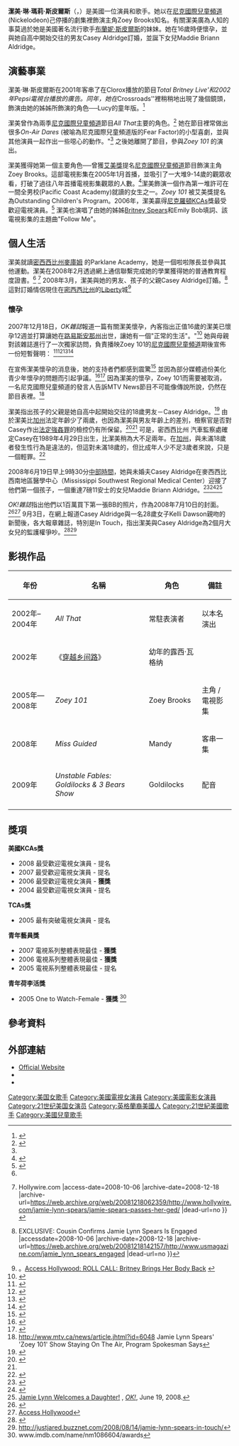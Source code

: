 {{Infobox entertainer
| 類型 = 女藝人
| name = 潔美·琳·斯皮爾斯
| image = Jamie Lynn Spears.jpg
| imagesize =
| birthdate = {{birth date and age|mf=yes|1991|4|4}}
| birthname = 潔美·琳·瑪莉·斯皮爾斯
| height =
| location = [[美國|美國]][[密西西比州|密西西比州]][[麥庫姆_(密西西比州)|麥庫姆]] 
| yearsactive = 2002年 ─ 現在
| notable role = ''Zoey 101''飾演'''Zoey Brooks'''
| spouse = Casey Aldridge (2008年-)
| children = Maddie  Briann Aldridge (2008年出世)
| academyawards =
| goldenglobeawards =
| baftaawards =
| sagawards =
}}
'''潔美·琳·瑪莉·斯皮爾斯'''（{{lang-en|Jamie Lynn Marie Spears}}，{{bd|1991年|4月4日}}）是美國一位演員和歌手。她以在[[尼克國際兒童頻道|尼克國際兒童頻道]](Nickelodeon)己停播的劇集{{le|Zoey 101}}裡飾演主角Zoey Brooks知名。有關潔美廣為人知的事莫過於她是美國著名流行歌手[[布蘭妮·斯皮爾斯|布蘭妮·斯皮爾斯]]的妹妹。她在16歲時便懷孕，並與她自高中開始交往的男友Casey Aldridge訂婚，並誕下女兒Maddie Briann Aldridge。

== 演藝事業 ==
潔美·琳·斯皮爾斯在2001年客串了在Clorox播放的節目''Total Britney Live'和2002年Pepsi電視台播放的廣告。同年，她在''Crossroads''裡稍稍地出現了幾個鏡頭，飾演由她的姊姊所飾演的角色──Lucy的童年版。<ref>{{cite web|url=http://www.imdb.com/name/nm1086604/#actress|title="Jamie Lynn Spears" at Internet Movie Database|accessdate=2007-06-09|archive-date=2021-04-20|archive-url=https://web.archive.org/web/20210420104100/https://www.imdb.com/name/nm1086604/#actress|dead-url=no}}</ref>

潔美曾作為兩季[[尼克國際兒童頻道|尼克國際兒童頻道]]節目''All That''主要的角色。<ref name=tvcom>{{cite web|url=http://www.tv.com/jamie-lynn-spears/person/138817/biography.html|title=Jamie Lynn Spears|work=TV.com|accessdate=2007-12-25|archive-date=2009-05-06|archive-url=https://web.archive.org/web/20090506081131/http://www.tv.com/jamie-lynn-spears/person/138817/biography.html|dead-url=no}}</ref> 她在節目裡常做出很多''On-Air Dares'' (被喻為尼克國際兒童頻道版的Fear Factor)的小型喜劇，並與其他演員一起作出一些噁心的動作。"<ref name="tvcom" /> 之後她離開了節目，參與''Zoey 101'' 的演出。

潔美獲得她第一個主要角色──曾獲[[艾美獎|艾美獎]]提名[[尼克國際兒童頻道|尼克國際兒童頻道]]節目{{le|Zoey 101}}飾演主角Zoey Brooks。這部電視影集在2005年1月首播，並吸引了一大堆9-14歲的觀眾收看，打破了過往八年首播電視影集觀眾的人數。<ref name="show">{{cite web|url=http://www.reuters.com/article/pressRelease/idUS198450+05-Dec-2007+PRN20071205|title=Zoey 101 Headliner Jamie Lynn Spears Stars in Nickelodeon TV Movie 'Goodbye Zoey,'...|work=Reuters|accessdate=2007-12-18|deadurl=yes|archiveurl=https://web.archive.org/web/20071221131900/http://www.reuters.com/article/pressRelease/idUS198450+05-Dec-2007+PRN20071205|archivedate=2007-12-21}}</ref>潔美飾演一個作為第一堆許可在一間全男校(Pacific Coast Academy)就讀的女生之一。''Zoey 101'' 被艾美獎提名為Outstanding Children's Program。2006年，潔美贏得[[尼克羅頓|尼克羅頓]][[KCAs|KCAs]]獎最受歡迎電視演員。<ref name="award">{{cite web|date=2007-10-02|url=http://www.newsweek.com/id/41949|last=Kliff|first=Sarah|title=The Other Ms. Spears|work=Newsweek|accessdate=2007-12-18|archive-date=2007-12-24|archive-url=https://web.archive.org/web/20071224141841/http://www.newsweek.com/id/41949|dead-url=no}}</ref> 潔美也演唱了由她的姊姊[[Britney_Spears|Britney Spears]]和Emily Bob填詞、該電視影集的主題曲"Follow Me"。

== 個人生活 ==
潔美就讀[[密西西比州|密西西比州]][[麥庫姆_(密西西比州)|麥庫姆]] 的Parklane Academy，她是一個啦啦隊長並參與其他運動。潔美在2008年2月透過網上通信聯繫完成她的學業獲得她的普通教育程度證書。<ref name="award"/> <ref>{{Cite web |url=http://www.hollywire.com/jamie-lynn-spears/jamie-spears-passes-her-ged/ |title=Jamie Spears passes her GED! {{!}} Hollywire.com<!-- Bot generated title --> |access-date=2008-10-06 |archive-date=2008-12-18 |archive-url=https://web.archive.org/web/20081218062359/http://www.hollywire.com/jamie-lynn-spears/jamie-spears-passes-her-ged/ |dead-url=no }}</ref> 2008年3月，潔美與她的男友、孩子的父親Casey Aldridge訂婚。<ref>{{Cite web |url=http://www.usmagazine.com/jamie_lynn_spears_engaged |title=Usmagazine.com {{!}} EXCLUSIVE: Cousin Confirms Jamie Lynn Spears Is Engaged<!-- Bot generated title --> |accessdate=2008-10-06 |archive-date=2008-12-18 |archive-url=https://web.archive.org/web/20081218142157/http://www.usmagazine.com/jamie_lynn_spears_engaged |dead-url=no }}</ref> 這對訂婚情侶現住在[[密西西比州|密西西比州]]的[[Liberty|Liberty]]城<ref>。[http://www.accesshollywood.com/article/10943/roll-call-britney-brings-her-body-back/ Access Hollywood: ROLL CALL: Britney Brings Her Body Back] {{Wayback|url=http://www.accesshollywood.com/article/10943/roll-call-britney-brings-her-body-back/ |date=20080906113407 }}</ref>

=== 懷孕 ===
2007年12月18日，''OK雜誌''報道一篇有關潔美懷孕，內客指出正值16歲的潔美已懷孕12週並打算讓她在[[路易斯安那州|路易斯安那州]]出世，讓她有一個"正常的生活"。"<ref name="OK">{{cite web|url=http://www.ok-magazine.com/news/view/3425|title=World Exclusive: Jamie Lynn Spears — I'm Pregnant|work=OKMagazine|accessdate=2007-12-22|deadurl=yes|archiveurl=https://web.archive.org/web/20071222045057/http://www.ok-magazine.com/news/view/3425#comments|archivedate=2007-12-22}}</ref> 她與母親{{le|Lynne Spears}}對該雜誌進行了一次獨家訪問，負責播映Zoey 101的[[尼克國際兒童頻道|尼克國際兒童頻道]]期後宣佈一份短暫聲明：
<ref name="baby">{{cite web|url=http://www.people.com/people/article/0,,20167059,00.html|title=Britney's Teen Sister Jamie Lynn Spears Pregnant|work=People Magazine|accessdate=2007-12-18|archive-date=2010-04-20|archive-url=https://web.archive.org/web/20100420011905/http://www.people.com/people/article/0,,20167059,00.html|dead-url=no}}</ref><ref name="Yahoo">{{cite web|url=http://omg.yahoo.com/jamie-lynn-spears-says-shes-pregnant/news/4928|title=Jamie Lynn Spears says she's pregnant|work=Yahoo|accessdate=2007-12-18|deadurl=yes|archiveurl=https://web.archive.org/web/20071221135723/http://omg.yahoo.com/jamie-lynn-spears-says-shes-pregnant/news/4928|archivedate=2007-12-21}}</ref><ref name="tvguide">{{cite web|url=http://community.tvguide.com/blog-entry/TVGuide-News-Blog/Todays-News/Jamie-Lynn-Spears/800029554|title=Jamie Lynn Spears Pregnant at 16: "It Was a Shock," Says Britney's Kid Sis|work=TVGuide|accessdate=2007-12-18|deadurl=yes|archiveurl=https://web.archive.org/web/20071220200520/http://community.tvguide.com/blog-entry/TVGuide-News-Blog/Todays-News/Jamie-Lynn-Spears/800029554|archivedate=2007-12-20}}</ref><ref name="mommy">{{cite web|url=http://www.zap2it.com/tv/news/zap-jamielynnspearspregnant,0,6116018.story|title=Britney's Sister, Jamie Lynn Spears Pregnant|work=Zap2it|accessdate=2007-12-18|archive-date=2014-08-12|archive-url=https://web.archive.org/web/20140812224510/http://www.zap2it.com/tv/news/zap-jamielynnspearspregnant,0,6116018.story|dead-url=yes}}</ref>
{{quote|We respect Jamie Lynn's decision to take responsibility in this sensitive and personal situation. We know this is a very difficult time for her and her family, and our primary concern right now is for Jamie Lynn's well being.}}  

在宣佈潔美懷孕的消息後，她的支持者們都感到震驚<ref name="reuters">{{cite web|url=http://uk.reuters.com/article/peopleNews/idUKN0941915920080710|title=Jamie Lynn Spears says motherhood "so much fun"|work=Reuters|accessdate=2008-07-14|archive-date=2009-02-27|archive-url=https://web.archive.org/web/20090227235302/http://uk.reuters.com/article/peopleNews/idUKN0941915920080710|dead-url=no}}</ref> 並因為部分媒體過份美化青少年懷孕的問題而引起爭議。<ref name="newsweek">{{cite web|url=http://www.newsweek.com/id/145837|title=Teen Pregnancy: OK!'s Editor Defends Spears Cover|work=Newsweek|accessdate=2008-07-14|archive-date=2008-07-16|archive-url=https://web.archive.org/web/20080716043021/http://www.newsweek.com/id/145837|dead-url=no}}</ref><ref name="ahn">{{cite web|url=http://www.allheadlinenews.com/articles/7011557419|title=Jamie Lynn Spears' New Motherhood Role Seems Glamorized In New Magazine Interview|work=All Headline News|accessdate=2008-07-14|archive-date=2008-12-18|archive-url=https://web.archive.org/web/20081218100724/http://www.allheadlinenews.com/articles/7011557419|dead-url=no}}</ref> 因為潔美的懷孕，Zoey 101而需要被取消，一名尼克國際兒童頻道的發言人告訴MTV News節目不可能像傳說所說，仍然在節目表裡。<ref>http://www.mtv.ca/news/article.jhtml?id=6048{{Dead link|date=2018年7月 |bot=InternetArchiveBot |fix-attempted=yes }} Jamie Lynn Spears' 'Zoey 101' Show Staying On The Air, Program Spokesman Says</ref>

潔美指出孩子的父親是她自高中起開始交往的18歲男友－Casey Aldridge。<ref name="MSNBC">{{cite news | url=http://www.msnbc.msn.com/id/22349906/ | title=Was Jamie Lynn a victim of statutory rape? | publisher=[[MSNBC|MSNBC]] | date=2007-12-22 | accessdate=2007-12-22 | archive-date=2007-12-21 | archive-url=https://web.archive.org/web/20071221221922/http://www.msnbc.msn.com/id/22349906/ | dead-url=no }}</ref> 由於潔美比[[加州|加州]]法定年齡少了兩歲，也因為潔美與男友年齡上的差別，檢察官是否對Casey作出[[法定強姦罪|法定強姦罪]]的檢控仍有所保留。<ref name="Jonathan Turley">{{cite web | author=[[Jonathan_Turley|Jonathan Turley]] | title=Spears Pregnancy May Result in Television Special Rather than Criminal Charges | url=http://jonathanturley.org/2007/12/21/spears-pregnancy-may-result-in-television-special-rather-than-criminal-charges/ | date=2007-12-21 | accessdate=2007-12-22 | archive-date=2008-06-10 | archive-url=https://web.archive.org/web/20080610054517/http://jonathanturley.org/2007/12/21/spears-pregnancy-may-result-in-television-special-rather-than-criminal-charges/ | dead-url=no }}</ref><ref name="MSNBC" /> 可是，密西西比州
汽車監察處確定Casey在1989年4月29日出生，比潔美稍為大不足兩年。在[[加州|加州]]，與未滿18歲者發生性行為是違法的，但這對未滿18歲的，但比成年人少不足3歲者來說，只是一個輕罪。<ref name=CelebTV>{{cite web|url=http://www.celebtv.com/Headlines.aspx?NewsGuid=82067ef7-dd22-4fad-b77d-1fef9ba09c38|title=CASEY ALDRIDGE'S UNCLE: HE'S 18|publisher=CelebTV|date=2007-12-19|accessdate=2007-12-25}}{{dead link|date=2018年1月 |bot=InternetArchiveBot |fix-attempted=yes }}</ref> 

2008年6月19日早上9時30分[[中部時間|中部時間]]，她與未婚夫Casey Aldridge在麥西西比西南地區醫學中心（Mississippi Southwest Regional Medical Center）迎接了他們第一個孩子，一個重達7磅11安士的女兒Maddie Briann Aldridge。<ref>{{Cite web |url=http://www.people.com/people/article/0,,20204319,00.html |title=People |access-date=2008-10-06 |archive-date=2016-06-23 |archive-url=https://web.archive.org/web/20160623204623/http://www.people.com/people/article/0,,20204319,00.html |dead-url=no }}</ref><ref>{{Cite web |url=http://www.eonline.com/uberblog/detail.jsp?contentId=12b93229-9eb2-4d59-a328-c3de3a47efb8 |title=Jamie Lynn Sprouts ''E! Online'' |access-date=2008-10-06 |archive-date=2009-02-27 |archive-url=https://web.archive.org/web/20090227131124/http://www.eonline.com/uberblog/detail.jsp?contentId=12b93229-9eb2-4d59-a328-c3de3a47efb8 |dead-url=no }}</ref><ref>[http://www.okmagazine.com/news/view/7236 Jamie Lynn Welcomes a Daughter!] {{Wayback|url=http://www.okmagazine.com/news/view/7236 |date=20090302041105 }}, ''[[OK!|OK!]]'', June 19, 2008.</ref>

''OK!雜誌''指出他們以1百萬買下第一張BB的照片，作為2008年7月10日的封面。<ref>{{Cite web |url=http://www.okmagazine.com/news/view/7750 |title=OK! Magazine - First for Celebrity News - World Exclusive: Meet Baby Maddie!<!-- Bot generated title --> |access-date=2008-10-06 |archive-date=2009-04-18 |archive-url=https://web.archive.org/web/20090418130140/http://www.okmagazine.com/news/view/7750 |dead-url=no }}</ref><ref>[http://www.accesshollywood.com/gallery/1458/?__source=promote Access Hollywood<!-- Bot generated title -->]</ref> 9月3日，在網上報道Casey Aldridge與一名28歲女子Kelli Dawson親吻的新聞後，各大報章雜誌，特別是In Touch，指出潔美與Casey Aldridge為2個月大女兒的監護權爭吵。<ref>{{Cite web |url=http://www.showbizspy.com/showbiz/09032008/Jamie-Lynn-Spears-Set-For-Custody-Battle |title=存档副本 |access-date=2008-10-06 |archive-url=https://web.archive.org/web/20081024065958/http://www.showbizspy.com/showbiz/09032008/Jamie-Lynn-Spears-Set-For-Custody-Battle |archive-date=2008-10-24 |dead-url=yes }}</ref><ref>http://justjared.buzznet.com/2008/08/14/jamie-lynn-spears-in-touch/</ref>

== 影視作品 ==
{| class="wikitable"
|-
! 年份!! 名稱!! 角色!! 備註
 |-
| 2002年–2004年 || ''All That'' ||常駐表演者 || 以本名演出
|-
| 2002年 || 《[[穿越乡间路|穿越乡间路]]》 || 幼年的露西·瓦格纳 || 
|-
| 2005年—2008年 || ''Zoey 101'' || Zoey Brooks || 主角 / 電視影集
|-
| rowspan=1 | 2008年 || ''Miss Guided'' || Mandy || 客串一集
|-
| rowspan=1 | 2009年 || ''Unstable Fables: Goldilocks & 3 Bears Show'' || Goldilocks || 配音
|-
|}

== 獎項 ==
'''美國KCAs獎'''
* 2008 最受歡迎電視女演員 - 提名
* 2007 最受歡迎電視女演員 - 提名
* 2006 最受歡迎電視女演員 - '''獲獎'''
* 2004 最受歡迎電視女演員 - 提名
'''TCAs獎'''
* 2005 最有突破電視女演員 - 提名
'''青年藝員獎'''
* 2007 電視系列整體表現最佳 - '''獲獎'''
* 2006 電視系列整體表現最佳 - '''獲獎'''
* 2005 電視系列整體表現最佳 - 提名
'''青年荷李活獎'''
* 2005 One to Watch-Female - '''獲獎''' <ref>www.imdb.com/name/nm1086604/awards</ref>

== 參考資料 ==
{{Reflist|2}}

== 外部連結 ==
* [http://www.jamielynnspears.com/ Official Website] {{Wayback|url=http://www.jamielynnspears.com/ |date=20201114085041 }}
* {{imdb name|id=1086604|name=Jamie-Lynn Spears}}
* {{tvtome person|id=138817|name=Jamie-Lynn Spears}}

{{Authority control}}
{{DEFAULTSORT:Spears, Jamie Lynn}}
[[Category:美国女歌手|Category:美国女歌手]]
[[Category:美國電視女演員|Category:美國電視女演員]]
[[Category:美國電影女演員|Category:美國電影女演員]]
[[Category:21世纪美国女演员|Category:21世纪美国女演员]]
[[Category:英格蘭裔美國人|Category:英格蘭裔美國人]]
[[Category:21世紀美國歌手|Category:21世紀美國歌手]]
[[Category:美國兒童歌手|Category:美國兒童歌手]]